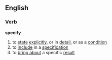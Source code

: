==English==
===Verb===
'''specify'''
# to [[state]] [[explicit]]ly, or in [[detail]], or as a [[condition]]
# to [[include]] in a [[specification]]
# to [[bring about]] a specific [[result]]
